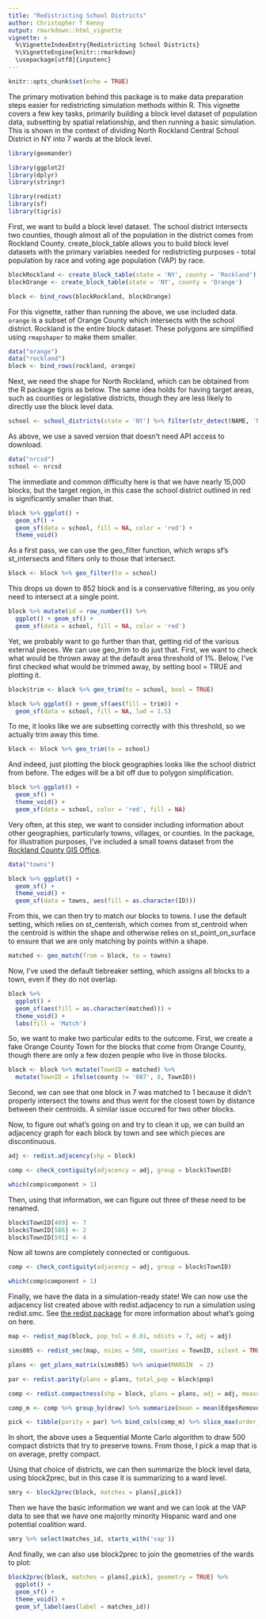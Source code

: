 ```yaml
---
title: "Redistricting School Districts"
author: Christopher T Kenny
output: rmarkdown::html_vignette
vignette: >
  %\VignetteIndexEntry{Redistricting School Districts}
  %\VignetteEngine{knitr::rmarkdown}
  \usepackage[utf8]{inputenc}
---
```


```r
knitr::opts_chunk$set(echo = TRUE)
```

The primary motivation behind this package is to make data preparation steps easier for redistricting simulation methods within R. This vignette covers a few key tasks, primarily building a block level dataset of population data, subsetting by spatial relationship, and then running a basic simulation. This is shown in the context of dividing North Rockland Central School District in NY into 7 wards at the block level. 


```r
library(geomander)

library(ggplot2)
library(dplyr)
library(stringr)

library(redist)
library(sf)
library(tigris)
```


First, we want to build a block level dataset. The school district intersects two counties, though almost all of the population in the district comes from Rockland County. create_block_table allows you to build block level datasets with the primary variables needed for redistricting purposes - total population by race and voting age population (VAP) by race.
```r
blockRockland <- create_block_table(state = 'NY', county = 'Rockland')
blockOrange <- create_block_table(state = 'NY', county = 'Orange')

block <- bind_rows(blockRockland, blockOrange)
```

For this vignette, rather than running the above, we use included data. `orange` is a subset of Orange County which intersects with the school district. Rockland is the entire block dataset. These polygons are simplified using `rmapshaper` to make them smaller.
```r
data("orange")
data("rockland")
block <- bind_rows(rockland, orange)
```


Next, we need the shape for North Rockland, which can be obtained from the R package tigris as below. The same idea holds for having target areas, such as counties or legislative districts, though they are less likely to directly use the block level data.
```r
school <- school_districts(state = 'NY') %>% filter(str_detect(NAME, 'North Rockland'))
```
As above, we use a saved version that doesn't need API access to download.
```r
data("nrcsd")
school <- nrcsd
```

The immediate and common difficulty here is that we have nearly 15,000 blocks, but the target region, in this case the school district outlined in red is significantly smaller than that.
```r
block %>% ggplot() + 
  geom_sf() +
  geom_sf(data = school, fill = NA, color = 'red') +
  theme_void()
```
As a first pass, we can use the geo_filter function, which wraps sf's st_intersects and filters only to those that intersect.
```r
block <- block %>% geo_filter(to = school)
```

This drops us down to 852 block and is a conservative filtering, as you only need to intersect at a single point.
```r
block %>% mutate(id = row_number()) %>% 
  ggplot() + geom_sf() +
  geom_sf(data = school, fill = NA, color = 'red') 
```
Yet, we probably want to go further than that, getting rid of the various external pieces.
We can use geo_trim to do just that. First, we want to check what would be thrown away at the default area threshold of 1%. Below, I've first checked what would be trimmed away, by setting bool = TRUE and plotting it.
```r
block$trim <- block %>% geo_trim(to = school, bool = TRUE)

block %>% ggplot() + geom_sf(aes(fill = trim)) + 
  geom_sf(data = school, fill = NA, lwd = 1.5)
```

To me, it looks like we are subsetting correctly with this threshold, so we actually trim away this time.
```r
block <- block %>% geo_trim(to = school)
```
And indeed, just plotting the block geographies looks like the school district from before. The edges will be a bit off due to polygon simplification.
```r
block %>% ggplot() +
  geom_sf() +
  theme_void() + 
  geom_sf(data = school, color = 'red', fill = NA)
```

Very often, at this step, we want to consider including information about other geographies, particularly towns, villages, or counties. In the package, for illustration purposes, I've included a small towns dataset from the [Rockland County GIS Office](https://www.rocklandgis.com/portal/apps/sites/#/data/items/746ec7870a0b4f46b168e07369e79a27).
```r
data("towns")

block %>% ggplot() +
  geom_sf() +
  theme_void() +
  geom_sf(data = towns, aes(fill = as.character(ID)))
```

From this, we can then try to match our blocks to towns. I use the default setting, which relies on st_centerish, which comes from st_centroid when the centroid is within the shape and otherwise relies on st_point_on_surface to ensure that we are only matching by points within a shape.
```r
matched <- geo_match(from = block, to = towns)
```

Now, I've used the default tiebreaker setting, which assigns all blocks to a town, even if they do not overlap.
```r
block %>% 
  ggplot() +
  geom_sf(aes(fill = as.character(matched))) +
  theme_void() +
  labs(fill = 'Match')
```
So, we want to make two particular edits to the outcome. First, we create a fake Orange County Town for the blocks that come from Orange County, though there are only a few dozen people who live in those blocks.
```r
block <- block %>% mutate(TownID = matched) %>% 
  mutate(TownID = ifelse(county != '087', 8, TownID)) 
```

Second, we can see that one block in 7 was matched to 1 because it didn't properly intersect the towns and thus went for the closest town by distance between their centroids. A similar issue occured for two other blocks.

Now, to figure out what's going on and try to clean it up, we can build an adjacency graph for each block by town and see which pieces are discontinuous.

```r
adj <- redist.adjacency(shp = block)

comp <- check_contiguity(adjacency = adj, group = block$TownID)

which(comp$component > 1)
```


Then, using that information, we can figure out three of these need to be renamed.
```r
block$TownID[409] <- 7
block$TownID[586] <- 2
block$TownID[591] <- 4
```

Now all towns are completely connected or contiguous.
```r
comp <- check_contiguity(adjacency = adj, group = block$TownID)

which(comp$component > 1)
```

Finally, we have the data in a simulation-ready state! We can now use the adjacency list created above with redist.adjacency to run a simulation using redist.smc. See [the redist package](https://alarm-redist.github.io/) for more information about what's going on here.
```r
map <- redist_map(block, pop_tol = 0.01, ndists = 7, adj = adj)

sims005 <- redist_smc(map, nsims = 500, counties = TownID, silent = TRUE)

plans <- get_plans_matrix(sims005) %>% unique(MARGIN  = 2)

par <- redist.parity(plans = plans, total_pop = block$pop)

comp <- redist.compactness(shp = block, plans = plans, adj = adj, measure = 'EdgesRemoved')

comp_m <- comp %>% group_by(draw) %>% summarize(mean = mean(EdgesRemoved))

pick <- tibble(parity = par) %>% bind_cols(comp_m) %>% slice_max(order_by = mean, n = 1) %>% pull(draw)
```

In short, the above uses a Sequential Monte Carlo algorithm to draw 500 compact districts that try to preserve towns. From those, I pick a map that is on average, pretty compact.

Using that choice of districts, we can then summarize the block level data, using block2prec, but in this case it is summarizing to a ward level.
```r
smry <- block2prec(block, matches = plans[,pick])
```

Then we have the basic information we want and we can look at the VAP data to see that we have one majority minority Hispanic ward and one potential coalition ward.
```r
smry %>% select(matches_id, starts_with('vap'))
```
And finally, we can also use block2prec to join the geometries of the wards to plot:
```r
block2prec(block, matches = plans[,pick], geometry = TRUE) %>% 
  ggplot() + 
  geom_sf() + 
  theme_void() +
  geom_sf_label(aes(label = matches_id))
```



